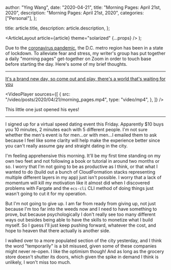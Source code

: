 
  author: "Ying Wang",
  date: "2020-04-21",
  title: "Morning Pages: April 21st, 2020",
  description: "Morning Pages: April 21st, 2020",
  categories: ["Personal"],
};

  title: article.title,
  description: article.description,
};

  <ArticleLayout article={article} theme="solarized" {...props} />
);

Due to the [coronavirus
pandemic](https://en.wikipedia.org/wiki/2019-20_coronavirus_pandemic), the D.C.
metro region has been in a state of lockdown. To alleviate fear and stress, my
writer's group has put together a daily "morning pages" get-together on Zoom in
order to touch base before starting the day. Here's some of my brief thoughts.

---

[It's a brand new day, so come out and play, there's a world that's waiting for
you](https://en.wikipedia.org/wiki/Timothy_Goes_to_School)

<VideoPlayer
  sources={[
    {
      src: "/video/posts/2020/04/21/morning_pages.mp4",
      type: "video/mp4",
    },
  ]}
/>

This little one just opened his eyes!

---

I signed up for a virtual speed dating event this Friday. Apparently $10 buys
you 10 minutes, 2 minutes each with 5 different people. I'm not sure whether the
men's event is for men...or with men...I emailed them to ask because I feel like
some clarity will help make the experience better since you can't really assume
gay and straight dating in the city.

I'm feeling apprehensive this morning. It'll be my first time standing on my own
two feet and not following a book or tutorial in around two months or so. I
worry that I'm not going to be as productive as I think, or that what I wanted
to do (build out a bunch of CloudFormation stacks representing multiple
different layers in my app) just isn't possible. I worry that a lack of momentum
will kill my motivation like it almost did when I discovered problems with
Fargate and the `ecs-cli` CLI method of doing things just wasn't going to cut it
for my operation.

But I'm not going to give up. I am far from ready from giving up, not just
because I'm too far into the weeds now and I need to have something to prove,
but because psychologically I don't really see too many different ways out
besides being able to have the skills to monetize what I build myself. So I
guess I'll just keep pushing forward, whatever the cost, and hope to heaven that
there actually is another side.

I walked over to a more populated section of the city yesterday, and I think the
word "temporarily" is a bit misused, given some of these companies might never
re-open. I like the optimism though! And as long as the grocery store doesn't
shutter its doors, which given the spike in demand I think is unlikely, I won't
miss too much.
